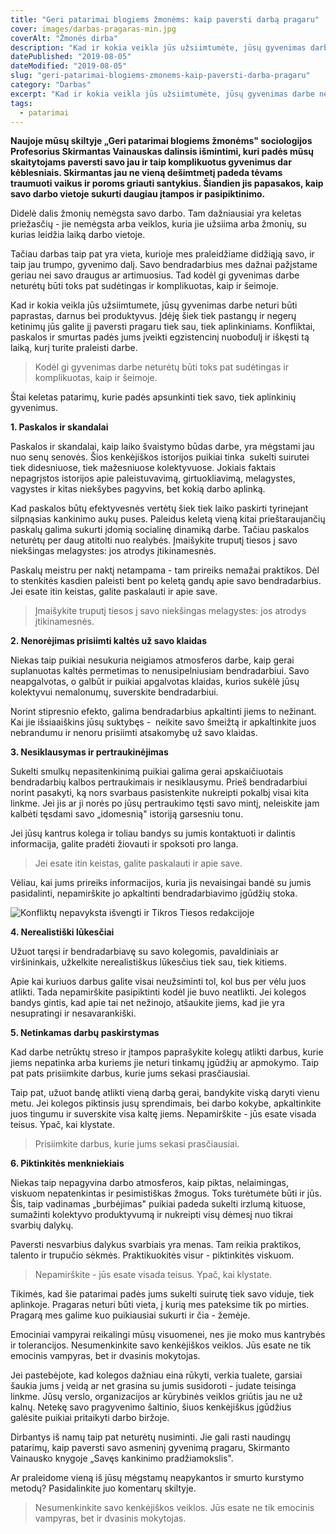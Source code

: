 ```yaml
---
title: "Geri patarimai blogiems žmonėms: kaip paversti darbą pragaru"
cover: images/darbas-pragaras-min.jpg
coverAlt: "Žmonės dirba"
description: "Kad ir kokia veikla jūs užsiimtumėte, jūsų gyvenimas darbe neturi būti paprastas, darnus bei produktyvus."
datePublished: "2019-08-05"
dateModified: "2019-08-05"
slug: "geri-patarimai-blogiems-zmonems-kaip-paversti-darba-pragaru"
category: "Darbas"
excerpt: "Kad ir kokia veikla jūs užsiimtumėte, jūsų gyvenimas darbe neturi būti paprastas, darnus bei produktyvus."
tags:
  - patarimai
---
```


**Naujoje mūsų skiltyje „Geri patarimai blogiems žmonėms" sociologijos Profesorius Skirmantas Vainauskas dalinsis išmintimi, kuri padės mūsų skaitytojams paversti savo jau ir taip komplikuotus gyvenimus dar kėblesniais. Skirmantas jau ne vieną dešimtmetį padeda tėvams traumuoti vaikus ir poroms griauti santykius. Šiandien jis papasakos, kaip savo darbo vietoje sukurti daugiau įtampos ir pasipiktinimo.**

Didelė dalis žmonių nemėgsta savo darbo. Tam dažniausiai yra keletas priežasčių - jie nemėgsta arba veiklos, kuria jie užsiima arba žmonių, su kurias leidžia laiką darbo vietoje. 

Tačiau darbas taip pat yra vieta, kurioje mes praleidžiame didžiąją savo, ir taip jau trumpo, gyvenimo dalį. Savo bendradarbius mes dažnai pažįstame geriau nei savo draugus ar artimuosius. Tad kodėl gi gyvenimas darbe neturėtų būti toks pat sudėtingas ir komplikuotas, kaip ir šeimoje.

Kad ir kokia veikla jūs užsiimtumete, jūsų gyvenimas darbe neturi būti paprastas, darnus bei produktyvus. Įdėję šiek tiek pastangų ir negerų ketinimų jūs galite jį paversti pragaru tiek sau, tiek aplinkiniams. Konfliktai, paskalos ir smurtas padės jums įveikti egzistencinį nuobodulį ir iškęsti tą laiką, kurį turite praleisti darbe.

> Kodėl gi gyvenimas darbe neturėtų būti toks pat sudėtingas ir komplikuotas, kaip ir šeimoje.

Štai keletas patarimų, kurie padės apsunkinti tiek savo, tiek aplinkinių gyvenimus.

**1\. Paskalos ir skandalai**

Paskalos ir skandalai, kaip laiko švaistymo būdas darbe, yra mėgstami jau nuo senų senovės. Šios kenkėjiškos istorijos puikiai tinka  sukelti suirutei tiek didesniuose, tiek mažesniuose kolektyvuose. Jokiais faktais nepagrįstos istorijos apie paleistuvavimą, girtuokliavimą, melagystes, vagystes ir kitas niekšybes pagyvins, bet kokią darbo aplinką.

Kad paskalos būtų efektyvesnės vertėtų šiek tiek laiko paskirti tyrinejant silpnąsias kankinimo aukų puses. Paleidus keletą vieną kitai prieštaraujančių paskalų galima sukurti įdomią socialinę dinamiką darbe. Tačiau paskalos neturėtų per daug atitolti nuo realybės. Įmaišykite truputį tiesos į savo niekšingas melagystes: jos atrodys įtikinamesnės.  

Paskalų meistru per naktį netampama - tam prireiks nemažai praktikos. Dėl to stenkitės kasdien paleisti bent po keletą gandų apie savo bendradarbius. Jei esate itin keistas, galite paskalauti ir apie save.

> Įmaišykite truputį tiesos į savo niekšingas melagystes: jos atrodys įtikinamesnės.

**2\. Nenorėjimas prisiimti kaltės už savo klaidas**

Niekas taip puikiai nesukuria neigiamos atmosferos darbe, kaip gerai suplanuotas kaltės permetimas to nenusipelniusiam bendradarbiui. Savo neapgalvotas, o galbūt ir puikiai apgalvotas klaidas, kurios sukėlė jūsų kolektyvui nemalonumų, suverskite bendradarbiui. 

Norint stipresnio efekto, galima bendradarbius apkaltinti jiems to nežinant. Kai jie išsiaaiškins jūsų suktybęs -  neikite savo šmeižtą ir apkaltinkite juos nebrandumu ir nenoru prisiimti atsakomybę už savo klaidas.

**3\. Nesiklausymas ir pertraukinėjimas**

Sukelti smulkų nepasitenkinimą puikiai galima gerai apskaičiuotais bendradarbių kalbos pertraukimais ir nesiklausymu. Prieš bendradarbiui norint pasakyti, ką nors svarbaus pasistenkite nukreipti pokalbį visai kita linkme. Jei jis ar ji norės po jūsų pertraukimo tęsti savo mintį, neleiskite jam kalbėti tęsdami savo „idomesnią" istoriją garsesniu tonu. 

Jei jūsų kantrus kolega ir toliau bandys su jumis kontaktuoti ir dalintis informacija, galite pradėti žiovauti ir spoksoti pro langa.

> Jei esate itin keistas, galite paskalauti ir apie save.

Vėliau, kai jums prireiks informacijos, kuria jis nevaisingai bandė su jumis pasidalinti, nepamirškite jo apkaltinti bendradarbiavimo įgūdžių stoka.

![Konfliktų nepavyksta išvengti ir Tikros Tiesos redakcijoje](images/konfliktai-darbe-min.png)

**4\. Nerealistiški lūkesčiai**

Užuot taręsi ir bendradarbiavę su savo kolegomis, pavaldiniais ar viršininkais, užkelkite nerealistiškus lūkesčius tiek sau, tiek kitiems.

Apie kai kuriuos darbus galite visai neužsiminti tol, kol bus per vėlu juos atlikti. Tada nepamirškite pasipiktinti kodėl jie buvo neatlikti. Jei kolegos bandys gintis, kad apie tai net nežinojo, atšaukite jiems, kad jie yra nesupratingi ir nesavarankiški.

**5\. Netinkamas darbų paskirstymas**

Kad darbe netrūktų streso ir įtampos paprašykite kolegų atlikti darbus, kurie jiems nepatinka arba kuriems jie neturi tinkamų įgūdžių ar apmokymo. Taip pat pats prisiimkite darbus, kurie jums sekasi prasčiausiai.

Taip pat, užuot bandę atlikti vieną darbą gerai, bandykite viską daryti vienu metu. Jei kolegos piktinsis jusų sprendimais, bei darbo kokybe, apkaltinkite juos tingumu ir suverskite visa kaltę jiems. Nepamirškite - jūs esate visada teisus. Ypač, kai klystate.

> Prisiimkite darbus, kurie jums sekasi prasčiausiai.

**6\. Piktinkitės menkniekiais**

Niekas taip nepagyvina darbo atmosferos, kaip piktas, nelaimingas, viskuom nepatenkintas ir pesimistiškas žmogus. Toks turėtumėte būti ir jūs. Šis, taip vadinamas „burbėjimas" puikiai padeda sukelti irzlumą kituose, sumažinti kolektyvo produktyvumą ir nukreipti visų dėmesį nuo tikrai svarbių dalykų.

Paversti nesvarbius dalykus svarbiais yra menas. Tam reikia praktikos, talento ir trupučio sėkmės. Praktikuokitės visur - piktinkitės viskuom.

> Nepamirškite - jūs esate visada teisus. Ypač, kai klystate.

Tikimės, kad šie patarimai padės jums sukelti suirutę tiek savo viduje, tiek aplinkoje. Pragaras neturi būti vieta, į kurią mes pateksime tik po mirties. Pragarą mes galime kuo puikiausiai sukurti ir čia - žemėje.

Emociniai vampyrai reikalingi mūsų visuomenei, nes jie moko mus kantrybės ir tolerancijos. Nesumenkinkite savo kenkėjiškos veiklos. Jūs esate ne tik emocinis vampyras, bet ir dvasinis mokytojas.

Jei pastebėjote, kad kolegos dažniau eina rūkyti, verkia tualete, garsiai šaukia jums į veidą ar net grasina su jumis susidoroti - judate teisinga linkme. Jūsų verslo, organizacijos ar kūrybinės veiklos griūtis jau ne už kalnų. Netekę savo pragyvenimo šaltinio, šiuos kenkėjiškus įgūdžius galėsite puikiai pritaikyti darbo biržoje.

Dirbantys iš namų taip pat neturėtų nusiminti. Jie gali rasti naudingų patarimų, kaip paversti savo asmeninį gyvenimą pragaru, Skirmanto Vainausko knygoje „Savęs kankinimo pradžiamokslis".

Ar praleidome vieną iš jūsų mėgstamų neapykantos ir smurto kurstymo metodų? Pasidalinkite juo komentarų skiltyje.

> Nesumenkinkite savo kenkėjiškos veiklos. Jūs esate ne tik emocinis vampyras, bet ir dvasinis mokytojas.
